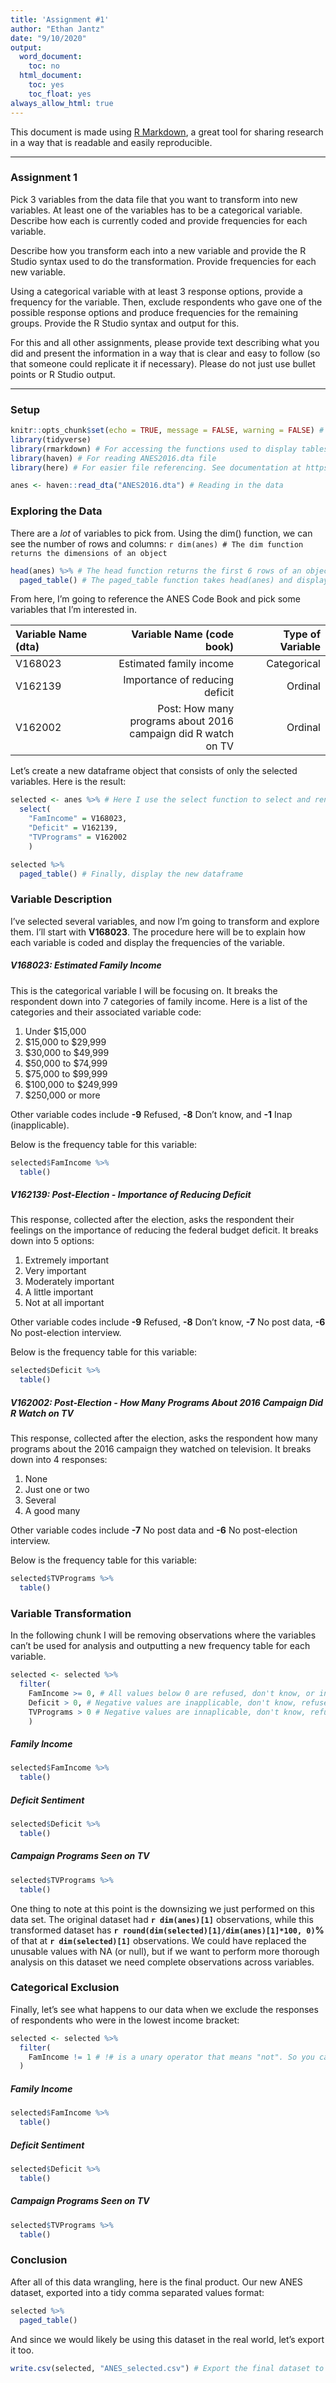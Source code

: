 ```yaml
---
title: 'Assignment #1'
author: "Ethan Jantz"
date: "9/10/2020"
output:
  word_document:
    toc: no
  html_document:
    toc: yes
    toc_float: yes
always_allow_html: true
---
```


This document is made using [R Markdown](https://rmarkdown.rstudio.com/), a great tool for sharing research in a way that is readable and easily reproducible. 

***

### Assignment 1

Pick 3 variables from the data file that you want to transform into new variables. At least one of the variables has to be a categorical variable. Describe how each is currently coded and provide frequencies for each variable.

Describe how you transform each into a new variable and provide the R Studio syntax used to do the transformation. Provide frequencies for each new variable.

Using a categorical variable with at least 3 response options, provide a frequency for the variable. Then, exclude respondents who gave one of the possible response options and produce frequencies for the remaining groups. Provide the R Studio syntax and output for this.

For this and all other assignments, please provide text describing what you did and present the information in a way that is clear and easy to follow (so that someone could replicate it if necessary). Please do not just use bullet points or R Studio output. 

***

### Setup

```r
knitr::opts_chunk$set(echo = TRUE, message = FALSE, warning = FALSE) # R Markdown options
library(tidyverse)
library(rmarkdown) # For accessing the functions used to display tables
library(haven) # For reading ANES2016.dta file
library(here) # For easier file referencing. See documentation at https://here.r-lib.org/

anes <- haven::read_dta("ANES2016.dta") # Reading in the data
```

### Exploring the Data

There are a *lot* of variables to pick from. Using the dim() function, we can see the number of rows and columns: `r dim(anes) # The dim function returns the dimensions of an object`

```r
head(anes) %>% # The head function returns the first 6 rows of an object 
  paged_table() # The paged_table function takes head(anes) and displays it in the document
```

From here, I'm going to reference the ANES Code Book and pick some variables that I'm interested in.

| Variable Name (dta) | Variable Name (code book) | Type of Variable |
|:--------------------|--------------------------:|-----------------:|
|V168023| Estimated family income| Categorical|
|V162139| Importance of reducing deficit| Ordinal|
|V162002| Post: How many programs about 2016 campaign did R watch on TV| Ordinal|
<!-- |V167501| Number of campaign or political signs visible in the structure's window(s)| Ratio| -->
<!-- |V167558| Relative to the other buildings on the road, is the physical condition of the building better, worse, or the same? | Categorical| -->
<!-- |V162134| How much opportunity in America to get ahead| Ordinal| -->

Let's create a new dataframe object that consists of only the selected variables. Here is the result:

```r
selected <- anes %>% # Here I use the select function to select and rename the variables being studied
  select(
    "FamIncome" = V168023,
    "Deficit" = V162139,
    "TVPrograms" = V162002
    )

selected %>%
  paged_table() # Finally, display the new dataframe
```

### Variable Description

I've selected several variables, and now I'm going to transform and explore them. I'll start with **V168023**. The procedure here will be to explain how each variable is coded and display the frequencies of the variable.

##### **V168023**: Estimated Family Income
This is the categorical variable I will be focusing on. It breaks the respondent down into 7 categories of family income. Here is a list of the categories and their associated variable code:

1.  Under $15,000
2. $15,000 to $29,999
3. $30,000 to $49,999
4. $50,000 to $74,999
5. $75,000 to $99,999
6. $100,000 to $249,999
7. $250,000 or more

Other variable codes include **-9** Refused, **-8** Don't know, and **-1** Inap (inapplicable).

Below is the frequency table for this variable:

```r
selected$FamIncome %>%  
  table()
```

##### **V162139**: Post-Election - Importance of Reducing Deficit
This response, collected after the election, asks the respondent their feelings on the importance of reducing the federal budget deficit. It breaks down into 5 options:

1. Extremely important
2. Very important
3. Moderately important
4. A little important
5. Not at all important

Other variable codes include **-9** Refused, **-8** Don't know, **-7** No post data, **-6** No post-election interview.

Below is the frequency table for this variable:

```r
selected$Deficit %>%  
  table()
```

##### **V162002**: Post-Election - How Many Programs About 2016 Campaign Did R Watch on TV
This response, collected after the election, asks the respondent how many programs about the 2016 campaign they watched on television. It breaks down into 4 responses:

1. None
2. Just one or two
3. Several
4. A good many

Other variable codes include **-7** No post data and **-6** No post-election interview.

Below is the frequency table for this variable:

```r
selected$TVPrograms %>%  
  table()
```

<!-- ##### **V167501**: Number of Campaign Signs Visible in the Structure's Window -->

<!-- ##### **V167558**: Building Condition Relative to Others on Road -->

<!-- ##### **V162134**: Perspective on Opportunity in America -->

### Variable Transformation

In the following chunk I will be removing observations where the variables can't be used for analysis and outputting a new frequency table for each variable. 

```r
selected <- selected %>%
  filter(
    FamIncome >= 0, # All values below 0 are refused, don't know, or inapplicable
    Deficit > 0, # Negative values are inapplicable, don't know, refused, etc
    TVPrograms > 0 # Negative values are innaplicable, don't know, refused, etc
    )
```

##### **Family Income**
```r
selected$FamIncome %>%  
  table()
```

##### **Deficit Sentiment**
```r
selected$Deficit %>%  
  table()
```

##### **Campaign Programs Seen on TV**
```r
selected$TVPrograms %>%  
  table()
```

One thing to note at this point is the downsizing we just performed on this data set. The original dataset had **`r dim(anes)[1]`** observations, while this transformed dataset has **`r round(dim(selected)[1]/dim(anes)[1]*100, 0)`%** of that at **`r dim(selected)[1]`** observations. We could have replaced the unusable values with NA (or null), but if we want to perform more thorough analysis on this dataset we need complete observations across variables.  

### Categorical Exclusion

Finally, let's see what happens to our data when we exclude the responses of respondents who were in the lowest income bracket:

```r
selected <- selected %>%
  filter(
    FamIncome != 1 # !# is a unary operator that means "not". So you can read this as "Only keep the rows where FamIncome is NOT 1"
  )
```

##### **Family Income**
```r
selected$FamIncome %>%  
  table()
```

##### **Deficit Sentiment**
```r
selected$Deficit %>%  
  table()
```

##### **Campaign Programs Seen on TV**
```r
selected$TVPrograms %>%  
  table()
```

### Conclusion

After all of this data wrangling, here is the final product. Our new ANES dataset, exported into a tidy comma separated values format:

```r
selected %>%
  paged_table()
```

And since we would likely be using this dataset in the real world, let's export it too.

```r
write.csv(selected, "ANES_selected.csv") # Export the final dataset to the project folder as .csv
```